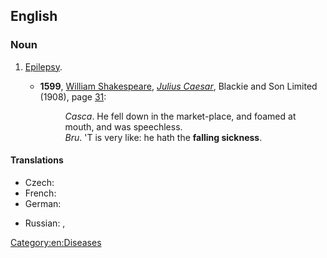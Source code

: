 {{also|falling-sickness}}

==English==

===Noun===
{{en-noun|-}}

# {{lb|en|archaic}} [[epilepsy|Epilepsy]].
#* '''1599''', [[w:William Shakespeare|William Shakespeare]], [[w:Julius Caesar (play)|''Julius Caesar'']], Blackie and Son Limited (1908), page [[s:Page:The Tragedy of Julius Caesar (The Warwick Shakespeare).djvu/39|31]]:
#*: ''Casca''. He fell down in the market-place, and foamed at mouth, and was speechless.
#*: ''Bru''. 'T is very like: he hath the '''falling sickness'''.

====Translations====
{{trans-top}}
* Czech: {{t+|cs|padoucnice|f}}
* French: {{t+|fr|haut mal|m}}
* German: {{t+|de|Fallsucht|f}}
{{trans-mid}}
* Russian: {{t|ru|паду́чая боле́знь|f}}, {{t+|ru|паду́чая}}
{{trans-bottom}}

[[Category:en:Diseases]]